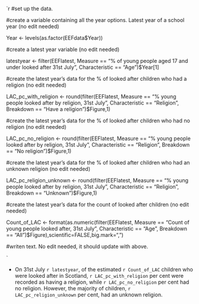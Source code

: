 


`r 
#set up the data.


#create a variable containing all the year options. Latest year of a school year (no edit needed)

Year <- levels(as.factor(EEFdata$Year))


#create a latest year variable (no edit needed)

latestyear <- filter(EEFlatest, Measure == "% of young people aged 17 and under looked after 31st July",
                            Characteristic == "Age")$Year[1]


#create the latest year's data for the % of looked after children who had a religion (no edit needed)

LAC_pc_with_religion <- round(filter(EEFlatest, Measure == "% young people looked after by religion, 31st July",
                                      Characteristic == "Religion", Breakdown == "Have a religion")$Figure,1)

#create the latest year's data for the % of looked after children who had no religion (no edit needed)

LAC_pc_no_religion <- round(filter(EEFlatest, Measure == "% young people looked after by religion, 31st July",
                                      Characteristic == "Religion", Breakdown == "No religion")$Figure,1)

#create the latest year's data for the % of looked after children who had an unknown religion (no edit needed)

LAC_pc_religion_unknown <- round(filter(EEFlatest, Measure == "% young people looked after by religion, 31st July",
                                      Characteristic == "Religion", Breakdown == "Unknown")$Figure,1)


#create the latest year's data for the count of looked after children (no edit needed)

Count_of_LAC <- format(as.numeric(filter(EEFlatest, Measure == "Count of young people looked after, 31st July",
                                      Characteristic == "Age", Breakdown == "All")$Figure),scientific=FALSE,big.mark=",")


#writen text. No edit needed, it should update with above.

`

* On 31st July `r latestyear`, of the estimated `r Count_of_LAC` children who were looked after in Scotland, 
	`r LAC_pc_with_religion` per cent were recorded as having a religion, while `r LAC_pc_no_religion` per cent
	had no religion. However, the majority of children, `r LAC_pc_religion_unknown` per cent, had an unknown religion.
	
